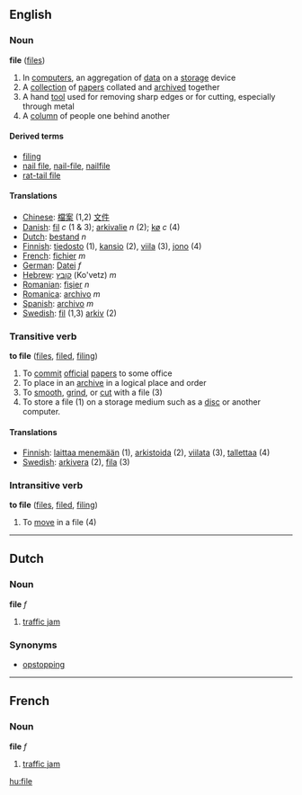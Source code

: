==English==
===Noun===
'''file''' ([[files]])

#In [[computers]], an aggregation of [[data]] on a [[storage]] device
#A [[collection]] of [[paper]]s collated and [[archive]]d together
#A hand [[tool]] used for removing sharp edges or for cutting, especially through metal
#A [[column]] of people one behind another

====Derived terms====
*[[filing]]<!-- especially in the plural -->
*[[nail file]], [[nail-file]], [[nailfile]]
*[[rat-tail file]]

====Translations====
*[[Chinese]]: [[檔案]] (1,2) [[文件]]
*[[Danish]]: [[fil]] ''c'' (1 & 3); [[arkivalie]] ''n'' (2); [[kø]] ''c'' (4)
*[[Dutch]]: [[bestand]] ''n''
*[[Finnish]]: [[tiedosto]] (1), [[kansio]] (2), [[viila]] (3), [[jono]] (4)
*[[French]]: [[fichier]] ''m''
*[[German]]: [[Datei]] ''f''
*[[Hebrew]]: [[קובץ]] (Ko'vetz) ''m''
*[[Romanian]]: [[fişier]] ''n''
*[[Romanica]]: [[archivo]] ''m''
*[[Spanish]]: [[archivo]] ''m''
*[[Swedish]]: [[fil]] (1,3) [[arkiv]] (2)

===Transitive verb===
'''to file''' ([[files]], [[filed]], [[filing]])

#To [[commit]] [[official]] [[paper]]s to some office
#To place in an [[archive]] in a logical place and order
#To [[smooth]], [[grind]], or [[cut]] with a file (3)
#To store a file (1) on a storage medium such as a [[disc]] or another computer.

====Translations====
*[[Finnish]]: [[laittaa menemään]] (1), [[arkistoida]] (2), [[viilata]] (3), [[tallettaa]] (4)
*[[Swedish]]: [[arkivera]] (2), [[fila]] (3)

===Intransitive verb===
'''to file''' ([[files]], [[filed]], [[filing]])

#To [[move]] in a file (4)

----

==Dutch==
===Noun===
'''file''' ''f''

#[[traffic jam]]

===Synonyms===
*[[opstopping]]

----

==French==
===Noun===
'''file''' ''f''

#[[traffic jam]]


[[hu:file]]
